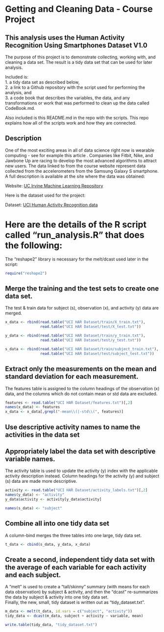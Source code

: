 Getting and Cleaning Data - Course Project
========================================================

This analysis uses the Human Activity Recognition Using Smartphones Dataset V1.0
------------------

The purpose of this project is to demonstrate collecting, working with, and cleaning a data set. The result is a tidy data set that can be used for later analysis. 

Included is:  
1. a tidy data set as described below,  
2. a link to a Github repository with the script used for performing the analysis, and  
3. a code book that describes the variables, the data, and any transformations or work that was performed to clean up the data called CodeBook.md.  
  
Also included is this README.md in the repo with the scripts. This repo explains how all of the scripts work and how they are connected.

Description
------------------
One of the most exciting areas in all of data science right now is wearable computing - see for example this article . Companies like Fitbit, Nike, and Jawbone Up are racing to develop the most advanced algorithms to attract new users. The data linked to from the course website represent data collected from the accelerometers from the Samsung Galaxy S smartphone. A full description is available at the site where the data was obtained: 

Website: [UC Irvine Machine Learning Repository](http://archive.ics.uci.edu/ml/datasets/Human+Activity+Recognition+Using+Smartphones)

Here is the dataset used for the project: 

Dataset: [UCI Human Activity Recognition data](https://d396qusza40orc.cloudfront.net/getdata%2Fprojectfiles%2FUCI%20HAR%20Dataset.zip)

# Here are the details of the R script called "run_analysis.R" that does the following:

The "reshape2" library is necessary for the melt/dcast used later in the script:
```r
require("reshape2")
```


## Merge the training and the test sets to create one data set.
The test & train data for subject (s), observation (x), and activity (y) data are merged.
```r
x_data <- rbind(read.table("UCI HAR Dataset/train/X_train.txt"), 
                read.table("UCI HAR Dataset/test/X_test.txt"))

y_data <- rbind(read.table("UCI HAR Dataset/train/y_train.txt"),
                read.table("UCI HAR Dataset/test/y_test.txt"))

s_data <- rbind(read.table("UCI HAR Dataset/train/subject_train.txt"),
                read.table("UCI HAR Dataset/test/subject_test.txt"))
```


## Extract only the measurements on the mean and standard deviation for each measurement.
The features table is assigned to the column headings of the observation (x) data, and the columns which do not contain mean or std data are excluded.
```r
features <- read.table("UCI HAR Dataset/features.txt")[,2]
names(x_data) <- features
x_data <- x_data[,grepl("-mean\\(|-std\\(", features)]
```


## Use descriptive activity names to name the activities in the data set
## Appropriately label the data set with descriptive variable names.
The activity table is used to update the activity (y) index with the applicable activity description instead. Column headings for the activity (y) and subject (s) data are made more descriptive.
```r
activity <- read.table("UCI HAR Dataset/activity_labels.txt")[,2]
names(y_data) <- "activity"
y_data$activity <- activity[y_data$activity]

names(s_data) <- "subject"
```


## Combine all into one tidy data set
A column-bind merges the three tables into one large, tidy data set.
```r
t_data <- cbind(s_data, y_data, x_data)
```


## Create a second, independent tidy data set with the average of each variable for each activity and each subject.
A "melt" is used to create a "tall/skinny" summary (with means for each data observation) by subject & activity, and then the "dcast" re-summarizes the data by subject & activity into one tidy data set.  
Finally, the new, small, tidy dataset is written out as "tidy_dataset.txt".
```r
m_data <- melt(t_data, id.vars = c("subject", "activity"))
tidy_data <- dcast(m_data, subject + activity ~ variable, mean)

write.table(tidy_data, "tidy_dataset.txt")
```

